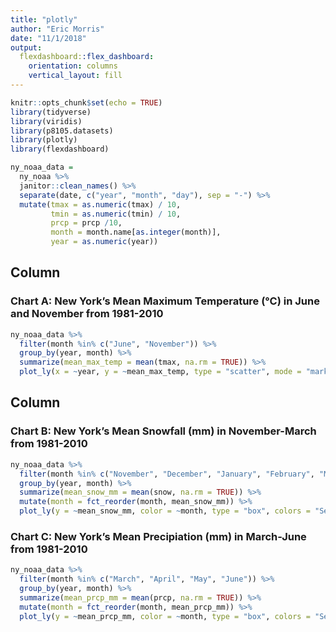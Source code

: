 ```yaml
---
title: "plotly"
author: "Eric Morris"
date: "11/1/2018"
output:
  flexdashboard::flex_dashboard:
    orientation: columns
    vertical_layout: fill
---
```


```r
knitr::opts_chunk$set(echo = TRUE)
library(tidyverse)
library(viridis)
library(p8105.datasets)
library(plotly)
library(flexdashboard)
```


```r
ny_noaa_data = 
  ny_noaa %>% 
  janitor::clean_names() %>% 
  separate(date, c("year", "month", "day"), sep = "-") %>% 
  mutate(tmax = as.numeric(tmax) / 10,
         tmin = as.numeric(tmin) / 10,
         prcp = prcp /10,
         month = month.name[as.integer(month)],
         year = as.numeric(year))
```


Column {data-width=650}
-----------------------------------------------------------------------

### Chart A: New York's Mean Maximum Temperature (°C) in June and November from 1981-2010

```r
ny_noaa_data %>% 
  filter(month %in% c("June", "November")) %>% 
  group_by(year, month) %>% 
  summarize(mean_max_temp = mean(tmax, na.rm = TRUE)) %>% 
  plot_ly(x = ~year, y = ~mean_max_temp, type = "scatter", mode = "markers", color = ~month)
```


Column {data-width=350}
-----------------------------------------------------------------------

### Chart B: New York's Mean Snowfall (mm) in November-March from 1981-2010

```r
ny_noaa_data %>% 
  filter(month %in% c("November", "December", "January", "February", "March")) %>% 
  group_by(year, month) %>% 
  summarize(mean_snow_mm = mean(snow, na.rm = TRUE)) %>% 
  mutate(month = fct_reorder(month, mean_snow_mm)) %>% 
  plot_ly(y = ~mean_snow_mm, color = ~month, type = "box", colors = "Set2")
```

### Chart C: New York's Mean Precipiation (mm) in March-June from 1981-2010

```r
ny_noaa_data %>% 
  filter(month %in% c("March", "April", "May", "June")) %>% 
  group_by(year, month) %>% 
  summarize(mean_prcp_mm = mean(prcp, na.rm = TRUE)) %>% 
  mutate(month = fct_reorder(month, mean_prcp_mm)) %>% 
  plot_ly(y = ~mean_prcp_mm, color = ~month, type = "box", colors = "Set3")
```


<link rel="stylesheet" href="academicons/css/academicons.min.css"/>